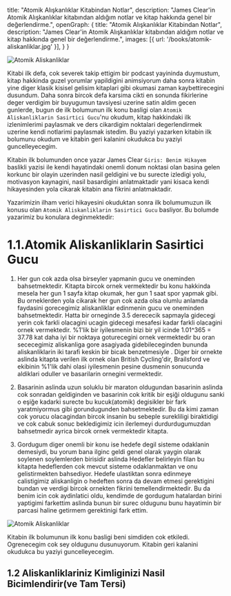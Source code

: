   title: "Atomik Alışkanlıklar Kitabindan Notlar",
  description: "James Clear'in Atomik Alışkanlıklar kitabından aldığım notlar ve kitap hakkında genel bir değerlendirme.",
  openGraph: {
    title: "Atomik Alışkanlıklar Kitabindan Notlar",
    description: "James Clear'in Atomik Alışkanlıklar kitabından aldığım notlar ve kitap hakkında genel bir değerlendirme.",
    images: [{ url: '/books/atomik-aliskanliklar.jpg' }],
  }
}

<Image src="/books/atomik-aliskanliklar.jpg" alt="Atomik Aliskanliklar" />

Kitabi ilk defa, cok severek takip ettigim bir podcast yayininda duymustum, kitap hakkinda guzel yorumlar yapildigini animsiyorum daha sonra kitabin yine diger klasik kisisel gelisim kitaplari gibi okumasi zaman kaybettirecegini dusundum. Daha sonra bircok defa karsima cikti en sonunda fikirlerine deger verdigim bir buyugumun tavsiyesi uzerine satin aldim gecen gunlerde, bugun de ilk bolumunun ilk konu basligi olan `Atomik Aliskanliklarin Sasirtici Gucu`'nu okudum, kitap hakkindaki ilk izlenimlerimi paylasmak ve ders cikardigim noktalari degerlendirmek uzerine kendi notlarimi paylasmak istedim. 
Bu yaziyi yazarken kitabin ilk bolumunu okudum ve kitabin geri kalanini okudukca bu yaziyi guncelleyecegim.

Kitabin ilk bolumunden once yazar James Clear `Giris: Benim Hikayem` baslikli yazisi ile kendi hayatindaki onemli donum noktasi olan basina gelen korkunc bir olayin uzerinden nasil geldigini ve bu surecte izledigi yolu, motivasyon kaynagini, nasil basardigini anlatmaktadir yani kisaca kendi hikayesinden yola cikarak kitabin ana fikrini anlatmaktadir.

Yazarimizin ilham verici hikayesini okuduktan sonra ilk bolumumuzun ilk konusu olan `Atomik Aliskanliklarin Sasirtici Gucu` basliyor. Bu bolumde yazarimiz bu konulara deginmektedir:


<H1>1.1.Atomik Aliskanliklarin Sasirtici Gucu</H1>

1. Her gun cok azda olsa birseyler yapmanin gucu ve oneminden bahsetmektedir. Kitapta bircok ornek vermektedir bu konu hakkinda mesela her gun 1 sayfa kitap okumak, her gun 1 saat spor yapmak gibi. Bu orneklerden yola cikarak her gun cok azda olsa olumlu anlamda faydasini gorecegimiz aliskanliklar edinmenin gucu ve oneminden bahsetmektedir. Hatta bir orneginde 3.5 derececik sapmayla gidecegi yerin cok farkli olacagini ucagin gidecegi mesafesi kadar farkli olacagini ornek vermektedir. %1'lik bir iyilesmenin bizi bir yil icinde 1.01^365 = 37.78 kat daha iyi bir noktaya goturecegini ornek vermektedir bu oran sececegimiz aliskanliga gore asagiyada gidebileceginden bununda aliskanliklarin iki tarafi keskin bir bicak benzetmesiyle . 
Diger bir ornekte aslinda kitapta verilen ilk ornek olan British Cycling'dir, Brailsford ve ekibinin %1'lik dahi olasi iyilesmenin pesine dusmenin sonucunda aldiklari oduller ve basarilarin ornegini vermektedir.

2. Basarinin aslinda uzun soluklu bir maraton oldugundan basarinin aslinda cok sonradan geldiginden ve basarinin cok kritik bir eşiği oldugunu sanki o eşiğe kadarki surecte bu kucuk(atomik) degisikler bir fark yaratmiyormus gibi gorundugunden bahsetmektedir. Bu da kimi zaman cok yorucu olacagindan bircok insanin bu sebeple surekliligi biraktidigi ve cok cabuk sonuc bekledigimiz icin ilerlemeyi durdurdugumuzdan bahsetmedir ayrica bircok ornek vermektedir kitapta. 

3. Gordugum diger onemli bir konu ise hedefe degil sisteme odaklanin demesiydi, bu yorum bana ilginc geldi genel olarak yaygin olarak soylenen soylemlerden birisidir aslinda Hedefler belirleyin filan bu kitapta hedeflerden cok mevcut sisteme odaklanmaktan ve onu gelistirmekten bahsediyor. Hedefe ulastiktan sonra edinmeye calistigimiz aliskanligin o hedeften sonra da devam etmesi gerektigini bundan ve verdigi bircok ornekten fikrini temellendirmektedir. Bu da benim icin cok aydinlatici oldu, kendimde de gordugum hatalardan birini yaptigimi farkettim aslinda bunun bir surec oldugunu bunu hayatimin bir parcasi haline getirmem gerektinigi fark ettim.

<Image src="/img/atomik-aliskanliklar/better-graphic.jpeg" alt="Atomik Aliskanliklar" />

Kitabin ilk bolumunun ilk konu basligi beni simdiden cok etkiledi. Ogrenecegim cok sey oldugunu dusunuyorum. Kitabin geri kalanini okudukca bu yaziyi guncelleyecegim.

## 1.2 Aliskanliklariniz Kimliginizi Nasil Bicimlendirir(ve Tam Tersi)

<Reading/>